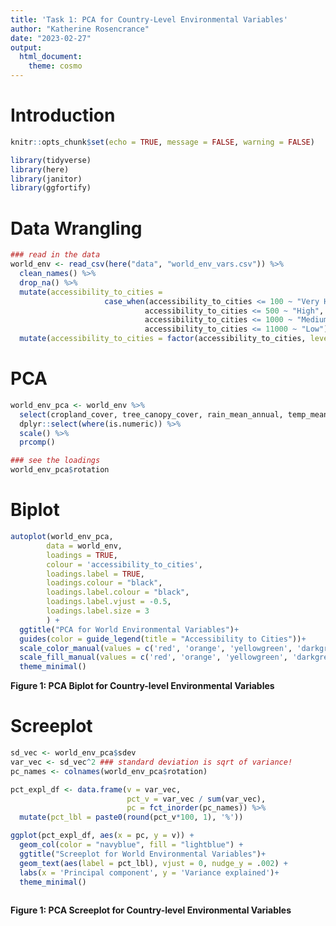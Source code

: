 ```yaml
---
title: 'Task 1: PCA for Country-Level Environmental Variables'
author: "Katherine Rosencrance"
date: "2023-02-27"
output: 
  html_document: 
    theme: cosmo
---
```

# Introduction

```r
knitr::opts_chunk$set(echo = TRUE, message = FALSE, warning = FALSE)

library(tidyverse)
library(here)
library(janitor)
library(ggfortify)

```

# Data Wrangling
```r
### read in the data
world_env <- read_csv(here("data", "world_env_vars.csv")) %>% 
  clean_names() %>% 
  drop_na() %>%
  mutate(accessibility_to_cities =
                     case_when(accessibility_to_cities <= 100 ~ "Very High", 
                              accessibility_to_cities <= 500 ~ "High",
                              accessibility_to_cities <= 1000 ~ "Medium",
                              accessibility_to_cities <= 11000 ~ "Low")) %>% 
  mutate(accessibility_to_cities = factor(accessibility_to_cities, levels = c('Low', 'Medium', 'High', 'Very High')))

```

# PCA
```r
world_env_pca <- world_env %>%
  select(cropland_cover, tree_canopy_cover, rain_mean_annual, temp_mean_annual, wind, cloudiness) %>% 
  dplyr::select(where(is.numeric)) %>%
  scale() %>%
  prcomp()

### see the loadings
world_env_pca$rotation
```

# Biplot
```r
autoplot(world_env_pca,
     	data = world_env,
     	loadings = TRUE,
     	colour = 'accessibility_to_cities',
     	loadings.label = TRUE,
     	loadings.colour = "black",
     	loadings.label.colour = "black",
     	loadings.label.vjust = -0.5,
     	loadings.label.size = 3
     	) +
  ggtitle("PCA for World Environmental Variables")+
  guides(color = guide_legend(title = "Accessibility to Cities"))+
  scale_color_manual(values = c('red', 'orange', 'yellowgreen', 'darkgreen')) +
  scale_fill_manual(values = c('red', 'orange', 'yellowgreen', 'darkgreen')) +
  theme_minimal()

```

**Figure 1: PCA Biplot for Country-level Environmental Variables ** 


# Screeplot
```r
sd_vec <- world_env_pca$sdev
var_vec <- sd_vec^2 ### standard deviation is sqrt of variance!
pc_names <- colnames(world_env_pca$rotation)

pct_expl_df <- data.frame(v = var_vec,
                          pct_v = var_vec / sum(var_vec),
                          pc = fct_inorder(pc_names)) %>%
  mutate(pct_lbl = paste0(round(pct_v*100, 1), '%'))

ggplot(pct_expl_df, aes(x = pc, y = v)) +
  geom_col(color = "navyblue", fill = "lightblue") +
  ggtitle("Screeplot for World Environmental Variables")+
  geom_text(aes(label = pct_lbl), vjust = 0, nudge_y = .002) +
  labs(x = 'Principal component', y = 'Variance explained')+
  theme_minimal()
  
```

**Figure 1: PCA Screeplot for Country-level Environmental Variables ** 


```r

```

